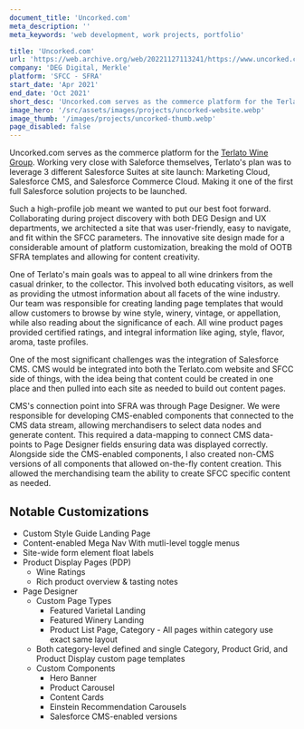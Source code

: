 ```yaml
---
document_title: 'Uncorked.com'
meta_description: ''
meta_keywords: 'web development, work projects, portfolio'

title: 'Uncorked.com'
url: 'https://web.archive.org/web/20221127113241/https://www.uncorked.com/'
company: 'DEG Digital, Merkle'
platform: 'SFCC - SFRA'
start_date: 'Apr 2021'
end_date: 'Oct 2021'
short_desc: 'Uncorked.com serves as the commerce platform for the Terlato Wine Group, integrating multiple Salesforce Suites to provide a seamless and informative shopping experience for wine enthusiasts.'
image_hero: '/src/assets/images/projects/uncorked-website.webp'
image_thumb: '/images/projects/uncorked-thumb.webp'
page_disabled: false
---
```


<div class="prose dark:prose-invert max-w-full">
  <p>Uncorked.com serves as the commerce platform for the <a class="link link-primary" href="https://terlato.com/" target="_blank" rel="noopener noreferrer nofollow">Terlato Wine Group</a>. Working very close with Saleforce themselves, Terlato's plan was to leverage 3 different Salesforce Suites at site launch: Marketing Cloud, Salesforce CMS, and Salesforce Commerce Cloud. Making it one of the first full Salesforce solution projects to be launched.</p>
  <p>Such a high-profile job meant we wanted to put our best foot forward. Collaborating during project discovery with both DEG Design and UX departments, we architected a site that was user-friendly, easy to navigate, and fit within the SFCC parameters. The innovative site design made for a considerable amount of platform customization, breaking the mold of OOTB SFRA templates and allowing for content creativity.</p>
  <p>One of Terlato's main goals was to appeal to all wine drinkers from the casual drinker, to the collector. This involved both educating visitors, as well as providing the utmost information about all facets of the wine industry. Our team was responsible for creating landing page templates that would allow customers to browse by wine style, winery, vintage, or appellation, while also reading about the significance of each. All wine product pages provided certified ratings, and integral information like aging, style, flavor, aroma, taste profiles.</p>
  <p>One of the most significant challenges was the integration of Salesforce CMS. CMS would be integrated into both the Terlato.com website and SFCC side of things, with the idea being that content could be created in one place and then pulled into each site as needed to build out content pages.</p>
  <p>CMS's connection point into SFRA was through Page Designer. We were responsible for developing CMS-enabled components that connected to the CMS data stream, allowing merchandisers to select data nodes and generate content. This required a data-mapping to connect CMS data-points to Page Designer fields ensuring data was displayed correctly. Alongside side the CMS-enabled components, I also created non-CMS versions of all components that allowed on-the-fly content creation. This allowed the merchandising team the ability to create SFCC specific content as needed.</p>
  <h2>Notable Customizations</h2>
  <ul class="lvl-1">
    <li>Custom Style Guide Landing Page</li>
    <li>Content-enabled Mega Nav With mutli-level toggle menus</li>
    <li>Site-wide form element float labels</li>
    <li>
      Product Display Pages (PDP)
      <ul>
        <li>Wine Ratings</li>
        <li>Rich product overview & tasting notes</li>
      </ul>
    </li>
    <li>
      Page Designer
      <ul>
        <li>
          Custom Page Types
          <ul>
            <li>Featured Varietal Landing</li>
            <li>Featured Winery Landing</li>
            <li>Product List Page, Category - All pages within category use exact same layout</li>
          </ul>
        </li>
        <li>Both category-level defined and single Category, Product Grid, and Product Display custom page templates</li>
        <li>
          Custom Components
          <ul>
            <li>Hero Banner</li>
            <li>Product Carousel</li>
            <li>Content Cards</li>
            <li>Einstein Recommendation Carousels</li>
            <li>Salesforce CMS-enabled versions</li>
          </ul>
        </li>
      </ul>
    </li>
  </ul>
</div>